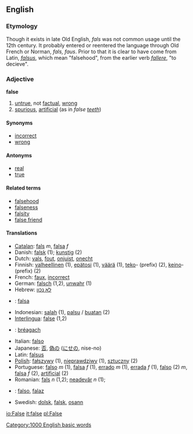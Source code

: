 ==English==
===Etymology===
Though it exists in late Old English, ''fals'' was not common usage until the 12th century.  It probably entered or reentered the language through Old French or Norman, ''fals, faus''. Prior to that it is clear to have come from Latin, ''[[falsus]]'', which mean "falsehood", from the earlier verb ''[[fallere]]'', "to decieve".

===Adjective===
'''false'''

#[[untrue]], not [[factual]], [[wrong]]
#[[spurious]], [[artificial]] (as in ''false [[tooth|teeth]]'')

====Synonyms====
*[[incorrect]]
*[[wrong]]

====Antonyms====
*[[real]]
*[[true]]

====Related terms====
*[[falsehood]]
*[[falseness]]
*[[falsity]]
*[[false friend]]

====Translations====
*[[Catalan]]: [[fals]] ''m'', [[falsa]] ''f''
* Danish: [[falsk]] (1); [[kunstig]] (2)
*Dutch: [[vals]], [[fout]], [[onjuist]], [[onecht]]
*Finnish: [[valheellinen]] (1), [[epätosi]] (1), [[väärä]] (1), [[teko]]- (prefix) (2), [[keino]]- (prefix) (2)
*French: [[faux]], [[incorrect]]
*German: [[falsch]] (1,2), [[unwahr]] (1)
*Hebrew: [[לא נכון]]
* {{io}} : [[falsa]]
*Indonesian: [[salah]] (1), [[palsu]] / [[buat|buatan]] (2)
*[[Interlingua]]: [[false]] (1,2)
*{{ga}}: [[bréagach]]
*Italian: [[falso]]
*Japanese: [[否]], [[偽]]の ([[にせ]]の, nise-no)
*Latin: [[falsus]]
*[[Polish]]: [[fałszywy]] (1), [[nieprawdziwy]] (1), [[sztuczny]] (2)
*Portuguese: [[falso]] ''m'' (1), [[falsa]] ''f'' (1), [[errado]] ''m'' (1),  [[errada]] ''f'' (1), [[falso]] (2) ''m'', [[falsa]] ''f'' (2), [[artificial]] (2)
*Romanian: [[fals]] ''n'' (1,2); [[neadevăr]] ''n'' (1);
*{{es}}: [[falso]], [[falaz]]
*Swedish: [[dolsk]], [[falsk]], [[osann]]

[[Category:1000 English basic words]]

[[io:False]]
[[it:false]]
[[pl:False]]